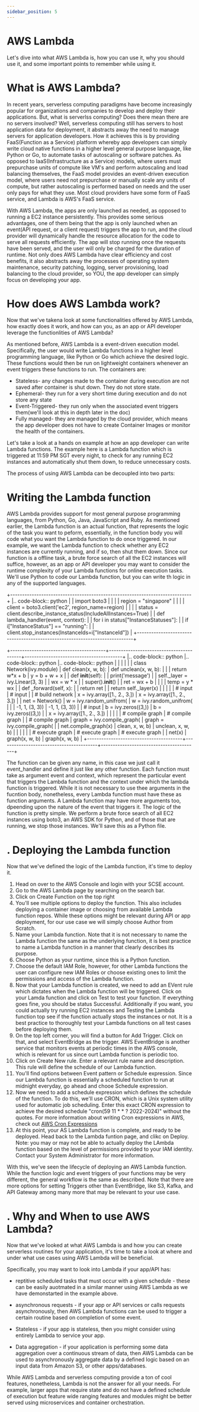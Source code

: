 ```yaml
---
sidebar_position: 5
---
```


# AWS Lambda

Let's dive into what AWS Lambda is, how you can use it, why you should use it, and some important points to remember while using it.

#  What is AWS Lambda?

In recent years, serverless computing paradigms have become increasingly popular for organizations and companies to develop and deploy their applications.
But, what is serverlss computing? Does there mean there are no servers involved? Well, serverless computing still has servers to host application data for deployment,
it abstracts away the need to manage servers for application developers. How it achieves this is by providing FaaS(Function as a Service) platform whereby 
app developers can simply write cloud native functions in a higher level general purpose language, like Python or Go, to automate tasks of autoscaling or software
patches. As opposed to IaaS(Infrastructure as a Service) models, where users must prepurchase units of compute like VM's and perform autoscaling and load balancing
themselves, the FaaS model provides an event-driven execution model, where users need not prepurchase or manually scale any units of compute, but rather 
autoscaling is performed based on needs and the user only pays for what they use. Most cloud providers have some form of FaaS service, and Lambda is AWS's FaaS service.

With AWS Lambda, the apps are only launched as needed, as opposed to running a EC2 instance persistently. This provides some serious advantages, one of them being
that the app is only launched when an event(API request, or a client request) triggers the app to run, and the cloud provider will dynamically handle the resource
allocation for the code to serve all requests efficiently. The app will stop running once the requests have been served, and the user will only be charged for the
duration of runtime. Not only does AWS Lambda have clear efficiency and cost benefits, it also abstracts away the processes of operating system maintenance,
security patching, logging, server provisioning, load balancing to the cloud provider, so YOU, the app developer can simply focus on developing your app.

#  How does AWS Lambda work?

Now that we've takena look at some functionalities offered by AWS Lambda, how exactly does it work, and how can you, as an app or API developer leverage the 
functionlities of AWS Lambda?

As mentioned before, AWS Lambda is a event-driven execution model. Specifically, the user would write Lambda functions in a higher level programming language,
like Python or Go which achieve the desired logic. These functions would then be run on lightweight containers whenever an event triggers these functions to run.
The containers are:

* Stateless- any changes made to the container during execution are not saved after container is shut down. They do not store state.
* Ephemeral- they run for a very short time during execution and do not store any state
* Event-Triggered- they run only when the associated event triggers them(we'll look at this in depth later in the doc)
* Fully managed- they are managed by the cloud provider, which means the app developer does not have to create Container Images or monitor the health of the containers.

Let's take a look at a hands on example at how an app developer can write Lambda functions. The example here is a Lambda function which is triggered at 11:59 PM
SGT every night, to check for any running EC2 instances and automatically shut them down, to reduce unnecessary costs.

The process of using AWS Lambda can be decoupled into two parts:

#   Writing the Lambda function

AWS Lambda provides support for most general purpose programming languages, from Python, Go, Java, JavaScript and Ruby. As mentioned earlier, the Lambda function 
is an actual function, that represents the logic of the task you want to peform, essentially, in the function body you will code what you want the Lambda function
to do once triggered. In our example, we want the Lambda function to check whether any EC2 instances are currently running, and if so, then shut them down.
Since our function is a offline task, a brute force search of all the EC2 instances will suffice, however, as an app or API developer you may want to consider
the runtime complexity of your Lambda functions for online execution tasks. We'll use Python to code our Lambda function, but you can write th logic in any of the 
supported languages.

+----------------------------------------------------------------------------+
|.. code-block:: python                                                      |
| import boto3                                                               |
|                                                                            |
|  region = "singapore"                                                      |
|                                                                            |
|  client = boto3.client('ec2', region_name=region)                          |
|                                                                            |
|  status = client.describe_instance_status(IncludeAllInstances=True)        |
|  def lambda_handler(event, context):                                       |
|    for i in status["InstanceStatuses"]:                                    |
|        if i["InstanceStatus"] == "running":                                |
|            client.stop_instances(InstanceIds=i["InstanceId"])              |
+----------------------------------------------------------------------------+

+----------------------------------------+-----------------------------------------+-----------------------------------------+
|.. code-block:: python                  |.. code-block:: python                   |.. code-block:: python                   |
|                                        |                                         |                                         |
| class Network(ivy.module)              | def clean(x, w, b):                     | def unclean(x, w, b):                   |
|                                        |     return w*x + b                      |     y = b + w + x                       |
|     def __init__(self):                |                                         |     print('message')                    |
|         self._layer = ivy.Linear(3, 3) |                                         |     wx = w * x                          |
|         super().__init__()             |                                         |     ret = wx + b                        |
|                                        |                                         |     temp = y * wx                       |
|     def _forward(self, x):             |                                         |     return ret                          |
|         return self._layer(x)          |                                         |                                         |
|                                        | # input                                 | # input                                 |
| # build network                        | x = ivy.array([1., 2., 3.])             | x = ivy.array([1., 2., 3.])             |
| net = Network()                        | w = ivy.random_unifrom(                 | w = ivy.random_unifrom(                 |
|                                        |     -1, 1, (3, 3))                      |     -1, 1, (3, 3))                      |
| # input                                | b = ivy.zeros((3,))                     | b = ivy.zeros((3,))                     |
| x = ivy.array([1., 2., 3.])            |                                         |                                         |
|                                        | # compile graph                         | # compile graph                         |
| # compile graph                        | graph = ivy.compile_graph(              | graph = ivy.compile_graph(              |
| net.compile_graph(x)                   |     clean, x, w, b)                     |     unclean, x, w, b)                   |
|                                        |                                         |                                         |
| # execute graph                        | # execute graph                         | # execute graph                         |
| net(x)                                 | graph(x, w, b)                          | graph(x, w, b)                          |
+----------------------------------------+-----------------------------------------+-----------------------------------------+


The function can be given any name, in this case we just call it event_handler and define it just like any other function. Each function must take as argument
event and context, which represent the particular event that triggers the Lambda function and the context under which the lambda function is triggered. While it 
is not necessary to use thee arguments in the fucntion body, nonetheless, every Lambda function must have these as function arguments. A Lambda function may 
have more arguments too, dpeending upon the nature of the event that triggers it. The logic of the function is pretty simple. We perform a brute force search of all
EC2 instances using boto3, an AWS SDK for Python, and of those that are running, we stop those instances. We'll save this as a Python file.

# .  Deploying the Lambda function

Now that we've defined the logic of the Lambda function, it's time to deploy it.

1. Head on over to the AWS Console and login with your SCSE account.
2. Go to the AWS Lambda page by searching on the search bar.
3. Click on Create Function on the top right
4. You'll see multiple options to deploy the function. This also includes deploying a container image or choosing from available Lambda function repos. While
these options might be relevant during API or app deployment, for our use case we will simply choose Author from Scratch.
5. Name your Lambda function. Note that it is not necessary to name the Lambda function the same as the underlying function, it is best practice to name a Lambda
function in a manner that clearly describes its purpose.
6. Choose Python as your runtime, since this is a Python function.
7. Choose the default IAM Role, however, for other Lambda functions the user can configure new IAM Roles or choose existing ones to limit the permissions and 
access of the Lambda function.
8. Now that your Lambda function is created, we need to add an EVent rule which dictates when the Lambda function will be triggered. Click on your Lamda function
and click on Test to test your function. If everything goes fine, you should be status Successful. Additionally if you want, you could actually try running EC2 
instances and Testing the Lambda function top see if the function actually stops the instances or not. It is a best practice to thoroughly test your Lambda
functions on all test cases before deploying them.
9. On the top left corner, you will find a button for Add Trigger. Click on that, and select EventBridge as the trigger. AWS EventBridge is another service
that monitors events at periodic times in the AWS console, which is relevant for us since ourt Lambda function is periodic too.
10. Click on Create New rule. Enter a relevant rule name and description. This rule will define the schedule of our Lambda function.
11. You'll find options between Event pattern or Schedule expression. Since our Lambda function is essentially a scheduled function to run at midnight everyday,
go ahead and chooe Schedule expression.
12. Now we need to add a schedule expression which defines the schedule of the function. To do this, we'll use CRON, which is a Unix system utility used for
automatic job scheduling. Enter this exact CRON expression to achieve the desired schedule "cron(59 11 * * ? 2022-2024)" without the quotes. For more information
about writing Cron expressions in AWS, check out [AWS Cron Expressions](https://docs.aws.amazon.com/AmazonCloudWatch/latest/events/ScheduledEvents.html#CronExpressions)
13. At this point, your AS Lambda function is complete, and ready to be deployed. Head back to the Lambda funtion page, and clikc on Deploy. Note: you may or may not
be able to actually deploy the LAmbda function based on the level of permissions provided to your IAM identity. Contact your System Administrator for more information.

With this, we've seen the lifecycle of deploying an AWS Lambda function. While the function logic and event triggers of your functions may be very different, the
general workflow is the same as described. Note that there are more options for setting Triggers other than EventBridge, like S3, Kafka, and API Gateway among many more
that may be relevant to your use case.

# . Why and When to use AWS Lambda?

Now that we've looked at what AWS Lambda is and how you can create serverless routines for your application, it's time to take a look at where and under what use cases
using AWS Lambda will be beneficial.

Specifically, you may want to look into Lambda if your app/API has:

* reptitive scheduled tasks that must occur with a given schedule - these can be easily auotmated in a similar manner using AWS Lambda as we have demonstarted in the
example above.

* asynchronous requests - if your app or API services or calls requests asynchronously, then AWS Lambda functions can be used to trigger a certain routine based 
on completion of some event.

* Stateless - if your app is stateless, then you might consider using entirely Lambda to service your app.

* Data aggregation - if your application is performing some data aggregation over a continuous stream of data, then AWS Lambda can be used to asynchronously
aggregate data by a defined logic based on an input data from Amazon S3, or other apps/databases.

While AWS Lambda and serverless computing provide a ton of cool features, nonetheless, Lambda is not the answer for all your needs. For example, larger apps that require
state and do not have a defined schedule of execution but feature wide ranging features and modules might be better served using microservices and container
orchestration.





